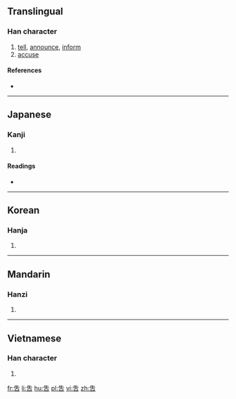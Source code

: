 {{also|告|吉}}
==Translingual==

===Han character===
{{Han char|rn=30|rad=口|as=04|sn=7|four=|canj=竹手口 (HQR), X竹手口 (XHQR)|ids=⿱[[牛]][[口]]}}

# [[tell]], [[announce]], [[inform]]
# [[accuse]]

====References====
* {{Han ref|kx=0180.060|dkj=03381|hdz=10589.121|uh=543F|ud=21567}}

----

==Japanese==

===Kanji===
{{ja-kanji|grade=|rs=口04}}

# {{defn|lang=ja|sort=口04}}

====Readings====
* {{ja-readings|on=[[こく]] (koku), [[こう]] (kō)|kun=[[つげる]] (tsugeru)}}

----

==Korean==

===Hanja===
{{ko-hanja|hangeul=[[고]], [[곡]]|rv=go, gok|mr=ko, kok}}

# {{defn|lang=ko|sort=口04}}

----

==Mandarin==

===Hanzi===
{{cmn-hanzi|pin=[[gào]] ([[gao4]])|wg=kao<sup>4</sup>}}

# {{defn|lang=cmn|sort=口04}}

----

==Vietnamese==

===Han character===
{{vi-hantu|[[cáo]], [[cáu]], [[kiếu]]|rs=口04}}

# {{defn|lang=vi|sort=口04}}

[[fr:吿]]
[[li:吿]]
[[hu:吿]]
[[pl:吿]]
[[vi:吿]]
[[zh:吿]]